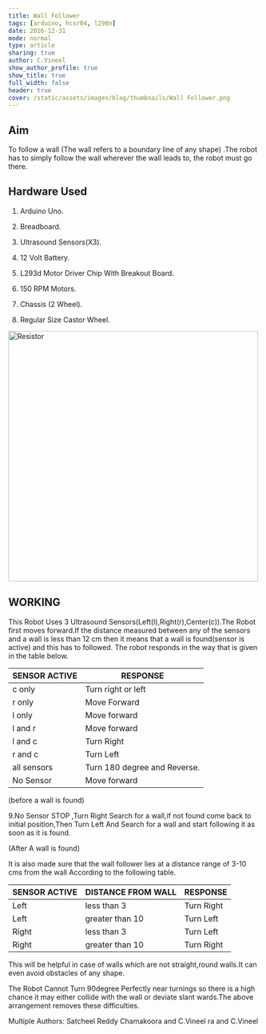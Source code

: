 ```yaml
---
title: Wall Follower
tags: [arduino, hcsr04, l298n]
date: 2016-12-31
mode: normal
type: article
sharing: true
author: C.Vineel
show_author_profile: true
show_title: true
full_width: false
header: true
cover: /static/assets/images/blog/thumbnails/Wall Follower.png
---
```


## Aim

To follow a wall (The wall refers to a boundary line of any shape) .The robot has to simply follow the wall wherever the wall leads to, the robot must go there.

## Hardware Used

1. Arduino Uno.

2. Breadboard.

3. Ultrasound Sensors(X3).

4. 12 Volt Battery.

5. L293d Motor Driver Chip With Breakout Board.

6. 150 RPM Motors.

7. Chassis (2 Wheel).

8. Regular Size Castor Wheel.

<Image src="/static/assets/images/blog/thumbnails/Wall Follower.png" alt="Resistor" width='500' height='500'>

## WORKING

This Robot Uses 3 Ultrasound Sensors(Left(l),Right(r),Center(c)).The Robot first moves forward.If the distance measured between any of the sensors and a wall is less than 12 cm then it means that a wall is found(sensor is active) and this has to followed. The robot responds in the way that is given in the table below.

| SENSOR ACTIVE | RESPONSE                     |
| ------------- | ---------------------------- |
| c only        | Turn right or left           |
| r only        | Move Forward                 |
| l only        | Move forward                 |
| l and r       | Move forward                 |
| l and c       | Turn Right                   |
| r and c       | Turn Left                    |
| all sensors   | Turn 180 degree and Reverse. |
| No Sensor     | Move forward                 |

(before a wall is found)

9.No Sensor STOP ,Turn Right Search for a wall,if not found come back to initial position,Then Turn Left And Search for a wall and start following it as soon as it is found.

(After A wall is found)

It is also made sure that the wall follower lies at a distance range of 3-10 cms from the wall According to the following table.

| SENSOR ACTIVE | DISTANCE FROM WALL | RESPONSE   |
| ------------- | ------------------ | ---------- |
| Left          | less than 3        | Turn Right |
| Left          | greater than 10    | Turn Left  |
| Right         | less than 3        | Turn Left  |
| Right         | greater than 10    | Turn Right |

This will be helpful in case of walls which are not straight,round walls.It can even avoid obstacles of any shape.

The Robot Cannot Turn 90degree Perfectly near turnings so there is a high chance it may either collide with the wall or deviate slant wards.The above arrangement removes these difficulties.

<EmbedItem url="https://www.youtube.com/embed/D0oTSD_81vU" />

Multiple Authors: Satcheel Reddy Chamakoora and C.Vineel
ra and C.Vineel
